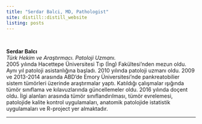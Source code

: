 ```yaml
---
title: "Serdar Balci, MD, Pathologist"
site: distill::distill_website
listing: posts
---
```


<br>

**Serdar Balcı**  
*Türk Hekim ve Araştırmacı. Patoloji Uzmanı.*  
2005 yılında Hacettepe Üniversitesi Tıp (İng) Fakültesi'nden mezun oldu. Aynı yıl patoloji asistanlığına başladı. 2010 yılında patoloji uzmanı oldu. 2009 ve 2013-2014 arasında ABD'de Emory Üniversitesi'nde pankreatobilier sistem tümörleri üzerinde araştırmalar yaptı. Katıldığı çalışmalar ışığında tümör sınıflama ve kılavuzlarında güncellemeler oldu. 2016 yılında doçent oldu.
İlgi alanları arasında tümör sınıflandırılması, tümör evrelemesi, patolojide kalite kontrol uygulamaları, anatomik patolojide istatistik uygulamaları ve R-project yer almaktadır.

---


